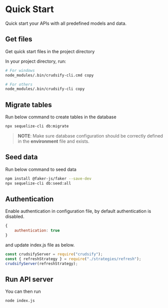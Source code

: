 # Quick Start
Quick start your APIs with all predefined models and data.

## Get files

Get quick start files in the project directory

In your project directory, run:

```bash
# For windows
node_modules/.bin/crudsify-cli.cmd copy

# For others
node_modules/.bin/crudsify-cli copy
```

## Migrate tables
Run below command to create tables in the database

```bash
npx sequelize-cli db:migrate
```
>**NOTE**: Make sure database configuration should be correctly defined in the **environment** file and exists.


## Seed data
Run below command to seed data
```bash
npm install @faker-js/faker --save-dev
npx sequelize-cli db:seed:all
```

## Authentication
Enable authentication in configuration file, by default authentication is disabled.

```js filename="config/index.js"
{
    authentication: true
}
```

and update index.js file as below.
```js filename="index.js"
const crudsifyServer = require("crudsify");
const { refreshStrategy } = require("./strategies/refresh");
crudsifyServer(refreshStrategy);
```

## Run API server

You can then run

```bash
node index.js
```